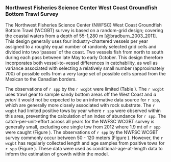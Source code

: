### Northwest Fisheries Science Center West Coast Groundfish Bottom Trawl Survey

The Northwest Fisheries Science Center (NWFSC) West Coast Groundfish Bottom Trawl (WCGBT) survey is based on a random-grid design; covering the coastal waters from a depth of 55-1,280 m [@bradburn_2003_2011]. This design generally uses four industry-chartered vessels per year assigned to a roughly equal number of randomly selected grid cells and divided into two 'passes' of the coast. Two vessels fish from north to south during each pass between late May to early October. This design therefore incorporates both vessel-to-vessel differences in catchability, as well as variance associated with selecting a relatively small number (approximately 700) of possible cells from a very large set of possible cells spread from the Mexican to the Canadian borders.

The observations of `r spp` by the `r wcgbt` were limited (Table \ref{tab:wcgbt-samps
}). The `r wcgbt` uses trawl gear to sample sandy bottom areas off the West Coast and _a priori_ it would not be expected to be an informative data source for `r spp`, which are generally more closely associated with rock substrate. The `r wcgbt` had limited positive tows by year where `r spp` were observed within this area, preventing the calculation of an index of abundance for `r spp`. The catch-per-unit-effort across all years for the NWFSC WCGBT survey is generally small, excluding one single tow from 2012 where 1.9 mt of `r spp` were caught (Figure \ref{fig:wcgbt-cpue}). The observations of `r spp` by the NWFSC WCGBT survey commonly occur between 50 - 120 meters (Figure \ref{fig:wcgbt-depth}). However, the `r wcgbt` has regularly collected length and age samples from positive tows for `r spp` (Figure \ref{fig:wcgbt-len-age}). These data were used as conditional-age-at-length data to inform the estimation of growth within the model.  

